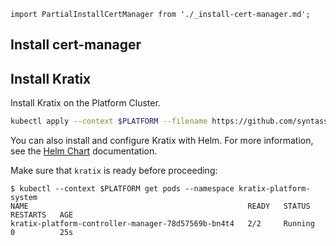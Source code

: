 ```mdx-code-block
import PartialInstallCertManager from './_install-cert-manager.md';
```

## Install cert-manager

<PartialInstallCertManager />

## Install Kratix

Install Kratix on the Platform Cluster.

```bash
kubectl apply --context $PLATFORM --filename https://github.com/syntasso/kratix/releases/latest/download/kratix.yaml
```

You can also install and configure Kratix with Helm. For more information, see
the [Helm Chart](https://github.com/syntasso/helm-charts) documentation.

Make sure that `kratix` is ready before proceeding:

```shell-session
$ kubectl --context $PLATFORM get pods --namespace kratix-platform-system
NAME                                                 READY   STATUS    RESTARTS   AGE
kratix-platform-controller-manager-78d57569b-bn4t4   2/2     Running   0          25s
```

